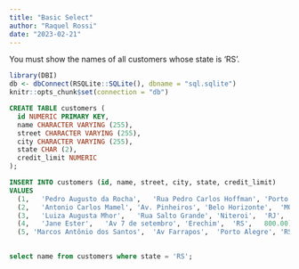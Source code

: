 ```yaml
---
title: "Basic Select"
author: "Raquel Rossi"
date: "2023-02-21"
---
```


You must show the names of all customers whose state is 'RS'.

```r

library(DBI)
db <- dbConnect(RSQLite::SQLite(), dbname = "sql.sqlite")
knitr::opts_chunk$set(connection = "db")

```

```sql

CREATE TABLE customers (
  id NUMERIC PRIMARY KEY,
  name CHARACTER VARYING (255),
  street CHARACTER VARYING (255),
  city CHARACTER VARYING (255),
  state CHAR (2),
  credit_limit NUMERIC
);

```

```sql

INSERT INTO customers (id, name, street, city, state, credit_limit)
VALUES 
  (1,	'Pedro Augusto da Rocha',	'Rua Pedro Carlos Hoffman',	'Porto Alegre',	'RS',	700.00),
  (2,	'Antonio Carlos Mamel',	'Av. Pinheiros', 'Belo Horizonte',	'MG',	3500.50),
  (3,	'Luiza Augusta Mhor',	'Rua Salto Grande',	'Niteroi',	'RJ',	4000.00),	
  (4,	'Jane Ester',	'Av 7 de setembro',	'Erechim',	'RS',	800.00),
  (5, 'Marcos Antônio dos Santos',	'Av Farrapos',	'Porto Alegre',	'RS',	4250.25);
  
```

```sql

select name from customers where state = 'RS';

```
